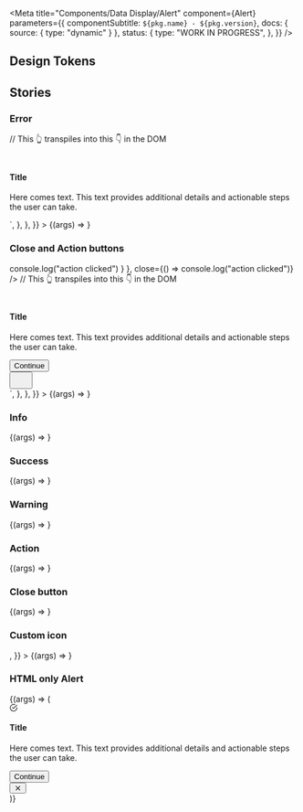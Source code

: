 
<Meta
  title="Components/Data Display/Alert"
  component={Alert}
  parameters={{
    componentSubtitle: `${pkg.name} - ${pkg.version}`,
    docs: { source: { type: "dynamic" } },
    status: {
      type: "WORK IN PROGRESS",
    },
  }}
/>

<Description markdown={readme} />

## Design Tokens

<DesignTokenDocBlock categoryName="Alert" viewType="table" />

## Stories

<ArgsTable of={Alert} />

### Error

<Canvas>
  <Story
    name="Error"
    args={{
      title: "Title",
      text: "Here comes text. This text provides additional details and actionable steps the user can take.",
      variant: "error",
    }}
    parameters={{
      docs: {
        source: {
          code: `
const ErrorAlert = <Alert
  text="Here comes text. This text provides additional details and actionable steps the user can take."
  title="Title"
  variant="error"
/>
// This 👆 transpiles into this 👇 in the DOM
<div class="denhaag-alert" variant="error">
  <div class="denhaag-alert__main-content">
    <div class="denhaag-alert__icon">
      <svg width="24" height="24" ...>...</svg>
    </div>
    <div class="denhaag-alert__content">
      <h4 class="utrecht-heading-4 utrecht-heading-4--distanced">Title</h4>
      <p class="utrecht-paragraph utrecht-paragraph--distanced">
        Here comes text. This text provides additional details and actionable steps the user can take.
      </p>
    </div>
  </div>
</div>
    `,
        },
      },
    }}
  >
    {(args) => <Alert {...args}></Alert>}
  </Story>
</Canvas>

### Close and Action buttons

<Canvas>
  <Story
    name="Close and Action buttons"
    args={{
      title: "Title",
      text: "Here comes text. This text provides additional details and actionable steps the user can take.",
      variant: "success",
      action: { buttonText: "Continue", onClick: action("Warning Action clicked") },
      close: action("Close clicked"),
    }}
    parameters={{
      docs: {
        source: {
          code: `
const SuccessAlert = <Alert
  text="Here comes text. This text provides additional details and actionable steps the user can take."
  title="Title"
  variant="error",
  action={ { buttonText: "Continue", onClick: () => console.log("action clicked") } },
  close={() => console.log("action clicked")}
/>
// This 👆 transpiles into this 👇 in the DOM
<div class="denhaag-alert" variant="success">
  <div class="denhaag-alert__main-content">
    <div class="denhaag-alert__icon">
      <svg width="24" height="24" ...>...</svg>
    </div>
    <div class="denhaag-alert__content">
      <h4 class="utrecht-heading-4 utrecht-heading-4--distanced">
        Title
      </h4>
      <p class="utrecht-paragraph utrecht-paragraph--distanced">
        Here comes text. This text provides additional details and actionable steps the user can take.
      </p>
      <button class="denhaag-button denhaag-button--primary-action denhaag-button--medium" tabindex="0" type="button">
        <span class="denhaag-button__label">Continue</span>
      </button>
    </div>
  </div>
  <div class="denhaag-alert__close">
  <button class="MuiButtonBase-root MuiIconButton-root denhaag-icon-button MuiIconButton-colorInherit" tabindex="0" type="button" aria-label="Close">
    <span class="MuiIconButton-label">
      <svg width="24" height="24" ...>...</svg>
    </span>
  </button>
  </div>
</div>
    `,
        },
      },
    }}
  >
    {(args) => <Alert {...args}></Alert>}
  </Story>
</Canvas>

### Info

<Canvas>
  <Story
    name="Info"
    args={{
      title: "Title",
      text: "Here comes text. This text provides additional details and actionable steps the user can take.",
      variant: "info",
    }}
  >
    {(args) => <Alert {...args}></Alert>}
  </Story>
</Canvas>

### Success

<Canvas>
  <Story
    name="Success"
    args={{
      title: "Title",
      text: "Here comes text. This text provides additional details and actionable steps the user can take.",
      variant: "success",
    }}
  >
    {(args) => <Alert {...args}></Alert>}
  </Story>
</Canvas>

### Warning

<Canvas>
  <Story
    name="Warning"
    args={{
      title: "Title",
      text: "Here comes text. This text provides additional details and actionable steps the user can take.",
      variant: "warning",
    }}
  >
    {(args) => <Alert {...args}></Alert>}
  </Story>
</Canvas>

### Action

<Canvas>
  <Story
    name="Warning with Action"
    args={{
      title: "Title",
      text: "Here comes text. This text provides additional details and actionable steps the user can take.",
      variant: "warning",
      action: { buttonText: "Action", onClick: action("Warning Action clicked") },
    }}
  >
    {(args) => <Alert {...args}></Alert>}
  </Story>
</Canvas>

### Close button

<Canvas>
  <Story
    name="Close button"
    args={{
      title: "Title",
      text: "Here comes text. This text provides additional details and actionable steps the user can take.",
      variant: "info",
      close: action("Close clicked"),
    }}
  >
    {(args) => <Alert {...args}></Alert>}
  </Story>
</Canvas>

### Custom icon

<Canvas>
  <Story
    name="Custom icon"
    args={{
      title: "Title",
      text: "Support Icons can be overwritten!",
      variant: "info",
      close: action("Close clicked"),
      supportIcon: <MegaphoneIcon />,
    }}
  >
    {(args) => <Alert {...args}></Alert>}
  </Story>
</Canvas>

### HTML only Alert

<Canvas>
  <Story name="HTML Alert" args={{}}>
    {(args) => (
      <div class="denhaag-alert denhaag-alert--success">
        <div class="denhaag-alert__main-content">
          <div class="denhaag-alert__icon">
            <svg
              width="1em"
              height="1em"
              viewBox="0 0 24 24"
              xmlns="http://www.w3.org/2000/svg"
              class="denhaag-icon"
              focusable="false"
              aria-hidden="true"
              shape-rendering="auto"
            >
              <path
                d="M22 11.08V12a10 10 0 11-5.93-9.14"
                stroke="currentColor"
                fill="none"
                stroke-width="2"
                stroke-linecap="round"
                stroke-linejoin="round"
              ></path>
              <path
                d="M22 4L12 14.01l-3-3"
                stroke="currentColor"
                fill="none"
                stroke-width="2"
                stroke-linecap="round"
                stroke-linejoin="round"
              ></path>
            </svg>
          </div>
          <div class="denhaag-alert__content">
            <h4 class="utrecht-heading-4 utrecht-heading-4--distanced">Title</h4>
            <p class="utrecht-paragraph utrecht-paragraph--distanced">
              Here comes text. This text provides additional details and actionable steps the user can take.
            </p>
            <button
              class="denhaag-button denhaag-button--primary-action denhaag-button--medium"
              tabindex="0"
              type="button"
            >
              <span class="denhaag-button__label">Continue</span>
            </button>
          </div>
        </div>
        <div class="denhaag-alert__close">
          <button class="denhaag-icon-button" tabindex="0" type="button" aria-label="Close">
            <span class="denhaag-icon-button__label">
              <svg
                width="1em"
                height="1em"
                viewBox="0 0 24 24"
                fill="none"
                xmlns="http://www.w3.org/2000/svg"
                class="denhaag-icon"
                focusable="false"
                aria-hidden="true"
                shape-rendering="auto"
              >
                <path
                  d="M5.293 5.293a1 1 0 011.414 0L12 10.586l5.293-5.293a1 1 0 111.414 1.414L13.414 12l5.293 5.293a1 1 0 01-1.414 1.414L12 13.414l-5.293 5.293a1 1 0 01-1.414-1.414L10.586 12 5.293 6.707a1 1 0 010-1.414z"
                  fill="currentColor"
                ></path>
              </svg>
            </span>
          </button>
        </div>
      </div>
    )}
  </Story>
</Canvas>
